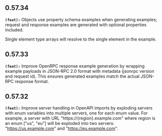 ## 0.57.34
**`(feat):`** Objects use property schema examples when generating examples; request and response examples are generated with
optional properties included.

Single element type arrays will resolve to the single element in the example.


## 0.57.33
**`(feat):`** Improve OpenRPC response example generation by wrapping example payloads in JSON-RPC 2.0 format with metadata 
(jsonrpc version and request id). This ensures generated examples match the actual JSON-RPC response format.


## 0.57.32
**`(feat):`** Improve server handling in OpenAPI imports by exploding servers with enum variables into multiple servers, 
one for each enum value. For example, a server with URL "https://{region}.example.com" where region 
is an enum ["us", "eu"] will be exploded into two servers: "https://us.example.com" and "https://eu.example.com".


